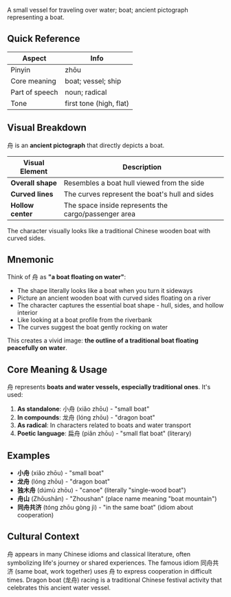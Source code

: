 A small vessel for traveling over water; boat; ancient pictograph representing a boat.

## Quick Reference

| Aspect         | Info                                |
| -------------- | ----------------------------------- |
| Pinyin         | zhōu                                |
| Core meaning   | boat; vessel; ship                  |
| Part of speech | noun; radical                       |
| Tone           | first tone (high, flat)             |

## Visual Breakdown

舟 is an **ancient pictograph** that directly depicts a boat.

| Visual Element | Description                                               |
| -------------- | --------------------------------------------------------- |
| **Overall shape** | Resembles a boat hull viewed from the side            |
| **Curved lines** | The curves represent the boat's hull and sides        |
| **Hollow center** | The space inside represents the cargo/passenger area  |

The character visually looks like a traditional Chinese wooden boat with curved sides.

## Mnemonic

Think of 舟 as **"a boat floating on water"**:

- The shape literally looks like a boat when you turn it sideways
- Picture an ancient wooden boat with curved sides floating on a river
- The character captures the essential boat shape - hull, sides, and hollow interior
- Like looking at a boat profile from the riverbank
- The curves suggest the boat gently rocking on water

This creates a vivid image: **the outline of a traditional boat floating peacefully on water**.

## Core Meaning & Usage

舟 represents **boats and water vessels, especially traditional ones**. It's used:

1. **As standalone**: 小舟 (xiǎo zhōu) - "small boat"
2. **In compounds**: 龙舟 (lóng zhōu) - "dragon boat"
3. **As radical**: In characters related to boats and water transport
4. **Poetic language**: 扁舟 (piǎn zhōu) - "small flat boat" (literary)

## Examples

- **小舟** (xiǎo zhōu) - "small boat"
- **龙舟** (lóng zhōu) - "dragon boat"
- **独木舟** (dúmù zhōu) - "canoe" (literally "single-wood boat")
- **舟山** (Zhōushān) - "Zhoushan" (place name meaning "boat mountain")
- **同舟共济** (tóng zhōu gòng jì) - "in the same boat" (idiom about cooperation)

## Cultural Context

舟 appears in many Chinese idioms and classical literature, often symbolizing life's journey or shared experiences. The famous idiom 同舟共济 (same boat, work together) uses 舟 to express cooperation in difficult times. Dragon boat (龙舟) racing is a traditional Chinese festival activity that celebrates this ancient water vessel.
